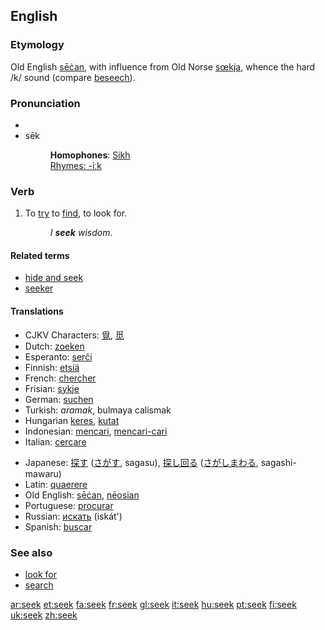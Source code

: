 ==English==
===Etymology===
Old English [[secan|sēċan]], with influence from Old Norse [[sœkja]], whence the hard /k/ sound (compare [[beseech]]).

=== Pronunciation ===
*{{IPA|/si:k/}}
*sēk
*:'''Homophones''': [[Sikh]]
*:[[Rhymes:English:-iːk|Rhymes: -iːk]]

=== Verb ===
{{irregverb|'''to seek'''|'''[[seeks]]'''|'''[[sought]]'''|'''[[sought]]'''|'''[[seeking]]'''}}

# To [[try]] to [[find]], to look for.
#:''I '''seek''' wisdom.''

====Related terms====
*[[hide and seek]]
*[[seeker]]

==== Translations ====
{{top}}
*CJKV Characters: [[覓]], [[觅]]
*Dutch: [[zoeken]]
*Esperanto: [[serĉi]]
*Finnish: [[etsiä]]
*French: [[chercher]]
*Frisian: [[sykje]]
*German: [[suchen]]
*Turkish: ''aramak'', bulmaya calismak
*Hungarian [[keres]], [[kutat]]
*Indonesian: [[cari|mencari]], [[cari|mencari-cari]]
*Italian: [[cercare]]
{{mid}}
*Japanese: [[探す]] ([[さがす]], sagasu), [[探し回る]] ([[さがしまわる]], sagashi-mawaru)
*Latin: [[quaerere]]
*Old English: [[secan|sēċan]], [[neosian|nēosian]]
*Portuguese: [[procurar]]
*Russian: [[искать]] (iskát')
*Spanish: [[buscar]]
{{bottom}}

===See also===
*[[look for]]
*[[search]]

[[ar:seek]]
[[et:seek]]
[[fa:seek]]
[[fr:seek]]
[[gl:seek]]
[[it:seek]]
[[hu:seek]]
[[pt:seek]]
[[fi:seek]]
[[uk:seek]]
[[zh:seek]]